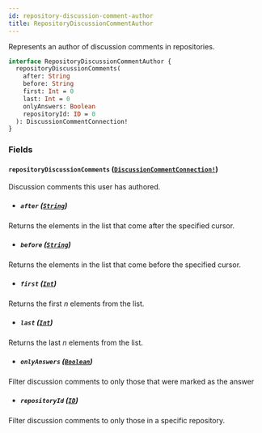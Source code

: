 ```yaml
---
id: repository-discussion-comment-author
title: RepositoryDiscussionCommentAuthor
---
```


Represents an author of discussion comments in repositories.

```graphql
interface RepositoryDiscussionCommentAuthor {
  repositoryDiscussionComments(
    after: String
    before: String
    first: Int = 0
    last: Int = 0
    onlyAnswers: Boolean
    repositoryId: ID = 0
  ): DiscussionCommentConnection!
}
```

### Fields

#### `repositoryDiscussionComments` ([`DiscussionCommentConnection!`](/docs/api/objects/discussion-comment-connection))

Discussion comments this user has authored.

- ##### `after` ([`String`](/docs/api/scalars/string))

Returns the elements in the list that come after the specified cursor.

- ##### `before` ([`String`](/docs/api/scalars/string))

Returns the elements in the list that come before the specified cursor.

- ##### `first` ([`Int`](/docs/api/scalars/int))

Returns the first _n_ elements from the list.

- ##### `last` ([`Int`](/docs/api/scalars/int))

Returns the last _n_ elements from the list.

- ##### `onlyAnswers` ([`Boolean`](/docs/api/scalars/boolean))

Filter discussion comments to only those that were marked as the answer

- ##### `repositoryId` ([`ID`](/docs/api/scalars/id))

Filter discussion comments to only those in a specific repository.

